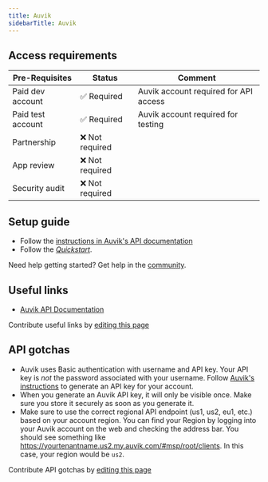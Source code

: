 ```yaml
---
title: Auvik
sidebarTitle: Auvik
---
```



<Overview />
<PreBuiltTooling />
<PreBuiltUseCases />

## Access requirements
| Pre-Requisites | Status | Comment|
| - | - | - |
| Paid dev account | ✅ Required | Auvik account required for API access |
| Paid test account | ✅ Required | Auvik account required for testing |
| Partnership | ❌ Not required | |
| App review | ❌ Not required | |
| Security audit | ❌ Not required | |

## Setup guide

- Follow the [instructions in Auvik's API documentation](https://support.auvik.com/hc/en-us/articles/204309114-How-do-I-update-my-user-profile#topic_generate)
- Follow the [_Quickstart_](/getting-started/quickstart).

<Tip>Need help getting started? Get help in the [community](https://nango.dev/slack).</Tip>

## Useful links

- [Auvik API Documentation](https://auvikapi.us1.my.auvik.com/docs)

<Note>Contribute useful links by [editing this page](https://github.com/nangohq/nango/tree/master/docs/integrations/all/auvik.mdx)</Note>

## API gotchas

- Auvik uses Basic authentication with username and API key. Your API key is _not_ the password associated with your username.
  Follow [Auvik's instructions](https://support.auvik.com/hc/en-us/articles/204309114-How-do-I-update-my-user-profile#topic_generate)
  to generate an API key for your account.
- When you generate an Auvik API key, it will only be visible once. Make sure you store it securely as soon as you generate it.
- Make sure to use the correct regional API endpoint (us1, us2, eu1, etc.) based on your account region. You can find your Region
  by logging into your Auvik account on the web and checking the address bar. You should see something like
  https://yourtenantname.us2.my.auvik.com/#msp/root/clients. In this case, your region would be `us2`.

<Note>Contribute API gotchas by [editing this page](https://github.com/nangohq/nango/tree/master/docs/integrations/all/auvik.mdx)</Note>
